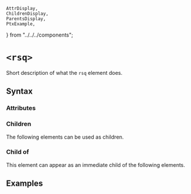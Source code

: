    AttrDisplay,
    ChildrenDisplay,
    ParentsDisplay,
    PtxExample,
} from "../../../components";

# `<rsq>`

Short description of what the `rsq` element does.

## Syntax

### Attributes

<AttrDisplay name="rsq" />

### Children

The following elements can be used as children.

<ChildrenDisplay name="rsq" />

### Child of

This element can appear as an immediate child of the following elements.

<ParentsDisplay name="rsq" />

## Examples

    